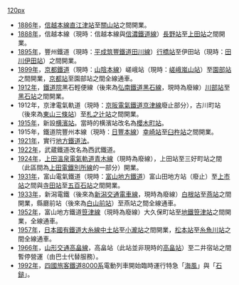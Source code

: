 [[圖像:JR_shikoku_8000_ishiduchi_5_8502+8202_takamatsu.jpg|120px]]
*[[1886年|1886年]]，[[信越本線|信越本線]][[直江津站|直江津站]]至[[關山站|關山站]]之間開業。
*[[1888年|1888年]]，信越本線（現時：信越本線與[[信濃鐵道線|信濃鐵道線]]）[[長野站|長野站]]至[[上田站|上田站]]之間開業。
*[[1895年|1895年]]，豐州鐵道（現時：[[平成筑豐鐵道|平成筑豐鐵道]][[田川線|田川線]]）[[行橋站|行橋站]]至伊田站（現時：[[田川伊田站|田川伊田站]]）之間開業。
*[[1899年|1899年]]，[[京都鐵道|京都鐵道]]（現時：[[山陰本線|山陰本線]]）嵯峨站（現時：[[嵯峨嵐山站|嵯峨嵐山站]]）至[[園部站|園部站]]之間開業，[[京都站|京都站]]至園部站之間全線通車。
*[[1912年|1912年]]，[[鐵道院|鐵道院]]黑石輕便線（後來為[[弘南鐵道|弘南鐵道]][[黑石線|黑石線]]，現時為廢線）[[川部站|川部站]]至[[黑石站_(青森縣)|黑石站]]之間開業。
*1912年，京津電氣軌道（現時：[[京阪電氣鐵道|京阪電氣鐵道]][[京津線|京津線]]廢止部分），古川町站（後來為[[東山三條站|東山三條站]]）至[[札之辻站|札之辻站]]之間開業。
*[[1915年|1915年]]，新設[[横濱站|横濱站]]。當時的横濱站改名為[[櫻木町站|櫻木町站]]。
*1915年，鐵道院豐州本線（現時：[[日豐本線|日豐本線]]）[[幸崎站|幸崎站]]至[[臼杵站|臼杵站]]之間開業。
*[[1921年|1921年]]，實行[[地方鐵道法|地方鐵道法]]。
*[[1922年|1922年]]，武蔵鐵道改名為西武鐵道。
*[[1924年|1924年]]，[[上田溫泉電氣軌道|上田溫泉電氣軌道]][[青木線|青木線]]（現時為廢線），上田站至三好町站之間（此區間為[[上田電鐵|上田電鐵]][[別所線|別所線]]的一部分）開業。
*[[1931年|1931年]]，富山電氣鐵道（現時：[[富山地方鐵道|富山地方鐵道]]）富山田地方站（廢止）至[[上市站|上市站]]之間與[[寺田站_(富山縣)|寺田站]]至[[五百石站|五百石站]]之間開業。
*[[1933年|1933年]]，新潟電鐵（後來為[[新潟交通|新潟交通]][[電車線_(新潟交通)|電車線]]，現時為廢線）[[白根站|白根站]]至[[燕站|燕站]]之間開業，縣廳前站（後來為[[白山前站|白山前站]]）至燕站之間全線通車。
*[[1952年|1952年]]，富山地方鐵道[[笹津線|笹津線]]（現時為廢線）大久保町站至[[笹津站|地鐵笹津站]]之間開業，全線通車。
*[[1957年|1957年]]，[[日本國有鐵道|日本國有鐵道]][[大糸線|大糸線]][[中土站|中土站]]至[[小瀧站|小瀧站]]之間開業，[[松本站|松本站]]至[[糸魚川站|糸魚川站]]之間全線通車。
*[[1966年|1966年]]，[[山形交通|山形交通]][[高畠線|高畠線]]，高畠站（此站並非現時的[[高畠站|高畠站]]）至二井宿站之間暫停營運（由巴士代替服務）。
*[[1992年|1992年]]，[[四國旅客鐵道|四國旅客鐵道]][[JR四國8000系電動列車|8000系]]電動列車開始臨時運行特急「[[海風號列車|海風]]」與「[[石鎚號列車|石鎚]]」。